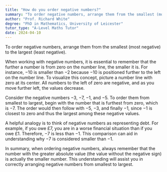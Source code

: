 ```yaml
---
title: "How do you order negative numbers?"
summary: "To order negative numbers, arrange them from the smallest (most negative) to the largest (least negative)."
author: "Prof. Richard White"
degree: "PhD in Mathematics, University of Leicester"
tutor_type: "A-Level Maths Tutor"
date: 2024-04-10
---
```


To order negative numbers, arrange them from the smallest (most negative) to the largest (least negative). 

When working with negative numbers, it is essential to remember that the further a number is from zero on the number line, the smaller it is. For instance, $-10$ is smaller than $-2$ because $-10$ is positioned further to the left on the number line. To visualize this concept, picture a number line with zero at its center. All numbers to the left of zero are negative, and as you move further left, the values decrease.

Consider the negative numbers $-3$, $-7$, $-1$, and $-5$. To order them from smallest to largest, begin with the number that is furthest from zero, which is $-7$. The order would then follow with $-5$, $-3$, and finally $-1$, since $-1$ is closest to zero and thus the largest among these negative values.

A helpful analogy is to think of negative numbers as representing debt. For example, if you owe £7, you are in a worse financial situation than if you owe £1. Therefore, $-7$ is less than $-1$. This comparison can aid in understanding why $-7$ is considered smaller than $-1$.

In summary, when ordering negative numbers, always remember that the number with the greater absolute value (the value without the negative sign) is actually the smaller number. This understanding will assist you in correctly arranging negative numbers from smallest to largest.
    